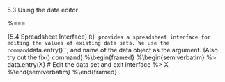 
5.3 Using the data editor


%===

{5.4 Spreadsheet Interface}
``R} provides a spreadsheet interface for editing the values of existing data sets. We use the
command ``data.entry()``, and name of the data object as the argument. (Also try out the
fix() command)
%\begin{framed}
%\begin{semiverbatim}
%> data.entry(X) # Edit the data set and exit interface
%> X
%\end{semiverbatim}
%\end{framed}
